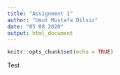 ```yaml
---
title: "Assignment 1"
author: "Umut Mustafa Dilsiz"
date: "05 08 2020"
output: html_document
---
```


```r
knitr::opts_chunk$set(echo = TRUE)
```

Test